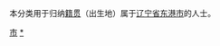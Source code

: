 {{Catnav|頁面分類|各種主題的頁面分類|依中国各省来作的分类|各地中国人|辽宁人|丹东人}}
{{Catnav|頁面分類|人物|各國人物|中国人|各地中国人|辽宁人|丹东人}}

本分类用于归纳[[籍贯|籍贯]]（出生地）属于[[辽宁省|辽宁省]][[东港市|东港市]]的人士。

[[Category:丹东人|市]]
[[Category:东港市|*]]